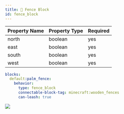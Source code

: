 ```yaml
---
title: 🚧 Fence Block
id: fence_block
---
```


| Property Name | Property Type | Required |
|---------------|---------------|----------|
| north         | boolean       | yes      |
| east          | boolean       | yes      |
| south         | boolean       | yes      |
| west          | boolean       | yes      |

```yaml
blocks:
  default:palm_fence:
    behavior:
      type: fence_block
      connectable-block-tag: minecraft:wooden_fences
      can-leash: true
```

![](/img/fence_block.png)
